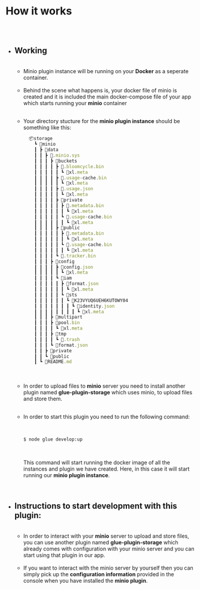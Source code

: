 




# How it works

##

<br/>

* ## Working
  
  <br/>
  
  * Minio plugin instance will be running on your **Docker** as a seperate container.
  
  
  <br/>
  
  
  
  * Behind the scene what happens is, your docker file of minio is created and it is included
  the main docker-compose file of your app which starts running your **minio** container
  
  
  <br/>
  
  
  * Your directory stucture for the **minio plugin instance** should be something
    like this:
    <br/>

    ```jsx
      📦storage
        ┗ 📂minio
        ┃ ┣ 📂data
        ┃ ┃ ┣ 📂.minio.sys
        ┃ ┃ ┃ ┣ 📂buckets
        ┃ ┃ ┃ ┃ ┣ 📂.bloomcycle.bin
        ┃ ┃ ┃ ┃ ┃ ┗ 📜xl.meta
        ┃ ┃ ┃ ┃ ┣ 📂.usage-cache.bin
        ┃ ┃ ┃ ┃ ┃ ┗ 📜xl.meta
        ┃ ┃ ┃ ┃ ┣ 📂.usage.json
        ┃ ┃ ┃ ┃ ┃ ┗ 📜xl.meta
        ┃ ┃ ┃ ┃ ┣ 📂private
        ┃ ┃ ┃ ┃ ┃ ┣ 📂.metadata.bin
        ┃ ┃ ┃ ┃ ┃ ┃ ┗ 📜xl.meta
        ┃ ┃ ┃ ┃ ┃ ┗ 📂.usage-cache.bin
        ┃ ┃ ┃ ┃ ┃ ┃ ┗ 📜xl.meta
        ┃ ┃ ┃ ┃ ┣ 📂public
        ┃ ┃ ┃ ┃ ┃ ┣ 📂.metadata.bin
        ┃ ┃ ┃ ┃ ┃ ┃ ┗ 📜xl.meta
        ┃ ┃ ┃ ┃ ┃ ┗ 📂.usage-cache.bin
        ┃ ┃ ┃ ┃ ┃ ┃ ┗ 📜xl.meta
        ┃ ┃ ┃ ┃ ┗ 📜.tracker.bin
        ┃ ┃ ┃ ┣ 📂config
        ┃ ┃ ┃ ┃ ┣ 📂config.json
        ┃ ┃ ┃ ┃ ┃ ┗ 📜xl.meta
        ┃ ┃ ┃ ┃ ┗ 📂iam
        ┃ ┃ ┃ ┃ ┃ ┣ 📂format.json
        ┃ ┃ ┃ ┃ ┃ ┃ ┗ 📜xl.meta
        ┃ ┃ ┃ ┃ ┃ ┗ 📂sts
        ┃ ┃ ┃ ┃ ┃ ┃ ┗ 📂K23VYUQ6UEH6KUTOWY04
        ┃ ┃ ┃ ┃ ┃ ┃ ┃ ┗ 📂identity.json
        ┃ ┃ ┃ ┃ ┃ ┃ ┃ ┃ ┗ 📜xl.meta
        ┃ ┃ ┃ ┣ 📂multipart
        ┃ ┃ ┃ ┣ 📂pool.bin
        ┃ ┃ ┃ ┃ ┗ 📜xl.meta
        ┃ ┃ ┃ ┣ 📂tmp
        ┃ ┃ ┃ ┃ ┗ 📂.trash
        ┃ ┃ ┃ ┗ 📜format.json
        ┃ ┃ ┣ 📂private
        ┃ ┃ ┗ 📂public
        ┃ ┗ 📜README.md
    ```
  <br/>
  <br/>
  
  * In order to upload files to **minio** server you need to install another plugin named
  **glue-plugin-storage** which uses minio, to upload files and store them.
  
  <br/>
  
  * In order to start this plugin you need to run the following command:
    
    <br/>
  
    ```bash
    $ node glue develop:up
    ```
  
    <br/>

    This command will start running the docker image of all the instances
    and plugin we have created. Here, in this case it will start running
    our **minio plugin instance**.
  
  <br/>

* ## Instructions to start development with this plugin:
  
  <br/>
  
  * In order to interact with your **minio** server to upload and store files,
  you can use another plugin named **glue-plugin-storage** which already comes
  with configuration with your minio server and you can start using that plugin
  in our app.

  <br/>

  * If you want to interact with the minio server by yourself then you can simply
  pick up the **configuration information** provided in the console when you have
  installed the **minio plugin**.













